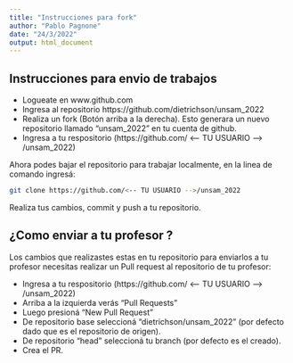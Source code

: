 ```yaml
---
title: "Instrucciones para fork"
author: "Pablo Pagnone"
date: "24/3/2022"
output: html_document
---
```


## Instrucciones para envio de trabajos

- Logueate en www.github.com
- Ingresa al repositorio https://github.com/dietrichson/unsam_2022
- Realiza un fork (Botón arriba a la derecha). Esto generara un nuevo repositorio llamado "unsam_2022" en tu cuenta de github.
- Ingresa a tu respositorio (https://github.com/ <-- TU USUARIO --> /unsam_2022)

Ahora podes bajar el repositorio para trabajar localmente, en la linea de comando ingresá:

```bash
git clone https://github.com/<-- TU USUARIO -->/unsam_2022
```

Realiza tus cambios, commit y push a tu repositorio.

## ¿Como enviar a tu profesor ?

Los cambios que realizastes estas en tu repositorio para enviarlos a tu profesor necesitas realizar  un Pull request al repositorio de tu profesor:

- Ingresa a tu respositorio (https://github.com/ <-- TU USUARIO --> /unsam_2022)
- Arriba a la izquierda verás "Pull Requests" 
- Luego presioná "New Pull Request"
- De repositorio base seleccioná "dietrichson/unsam_2022" (por defecto dado que es el repositorio de origen).
- De repositorio "head" seleccioná tu branch (por defecto es el creado).
- Crea el PR.
